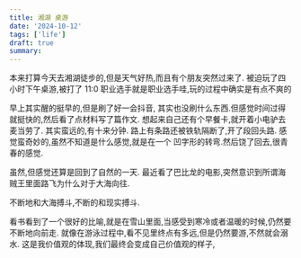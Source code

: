 ```yaml
---
title: 湘湖 桌游
date: '2024-10-12'
tags: ['life']
draft: true
summary:
---
```


本来打算今天去湘湖徒步的,但是天气好热,而且有个朋友突然过来了. 被迫玩了四小时下午桌游,被打了 11:0
职业选手就是职业选手哇,玩的过程中确实是有点不爽的

早上其实醒的挺早的,但是刷了好一会抖音, 其实也没刷什么东西.但感觉时间过得就挺快的,然后看了点材料写了篇作文.
想起来自己还有个早餐卡,就开着小电驴去麦当劳了. 其实蛮远的,有十来分钟.
路上有条路还被铁轨隔断了,开了段回头路. 感觉蛮奇妙的,虽然不知道是什么感觉,就是在一个 凹字形的转弯.然后饶了回去,很青春的感觉.

虽然,但感觉还算是回到了自然的一天. 最近看了巴比龙的电影,突然意识到所谓海贼王里面路飞为什么对于大海向往.

不断地和大海搏斗,不断的和现实搏斗.

看书看到了一个很好的比喻,就是在雪山里面,当感受到寒冷或者温暖的时候,仍然要不断地向前走. 就像在游泳过程中,看不见里终点有多远,但是仍然要游,不然就会溺水. 这是我价值观的体现,我们最终会变成自己价值观的样子,
